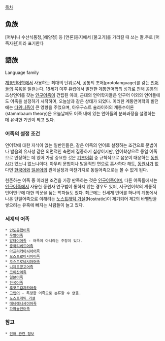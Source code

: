 [[목차]]

== 魚族 ==
[어부]나 수산식품청,[해양청] 등 [언론]등지에서 [물고기]를 가리킬 때 쓰는 말.주로 [어족자원]이라 표기한다

== 語族 ==
Language family

[[계통언어학]]에서 사용하는 최대의 단위로서, 공통의 조어(protolanguage)를 갖는 [[언어]]들의 묶음을 일컫는다. 18세기 이후 유럽에서 발전한 계통언어학의 성과로 인해 공통의 조상언어를 갖는 [[인구어족]]이 건립된 이래, 근대의 언어학자들은 인구어 이외의 언어들에도 어족을 설정하기 시작하여, 오늘날과 같은 상태가 되었다. 이러한 계통언어학의 발전에는 [[다위니즘]]이 큰 영향을 주었으며, 아우구스트 슐라이허의 계통수이론(stammbaum theory)은 오늘날에도 어족 내에 있는 언어들의 분화과정을 설명하는 데 유력한 기반이 되고 있다.

=== 어족의 설정 조건 ===
언어학에 대한 지식이 없는 일반인들은, 같은 어족의 언어로 설정하는 조건으로 문법이나 발음의 유사성 같은 외면적인 측면에 집중하기 십상이지만, 언어학상으로 동일 어족으로 인정하는 데 있어 가장 중요한 것은 [[기초어휘]] 중 규칙적으로 음운이 대응하는 [[동원사]]가 있느냐 없느냐이다. 아무리 문법이나 발음적인 면으로 흡사하다 해도, [[동원사]]가 없다면 [[한국어]]와 [[일본어]]의 관계설정과 마찬가지로 동일어족으로는 볼 수 없게 된다.

현존하는 어족 중 이러한 조건을 가장 만족하는 것은 [[인구어족]]이며, 다른 어족들에서는 [[인구어족]]에서 사용한 동원사 연구법이 통하지 않는 경우도 있어, 서구언어학의 계통적 언어연구에 대한 의문을 품는 학자들도 있다. 최근에는 전세계 언어를 하나의 계통에서 나온 단일어족으로 이해려는 [[노스트래틱 가설]](Nostratic)이 제기되어 제2의 바벨탑을 쌓으려는 유혹에 빠지는 사람들이 늘고 있다.

=== 세계의 어족 === 
 * [[인도유럽어족]]
 * [[우랄어족]]
 * [[알타이어족]] - 어족이 아니라는 주장이 있다.
 * [[중국티베트어족]] 
 * [[아프리카아시아어족]]
 * [[오스트로아시아어족]]
 * [[오스트로네시아어족]]
 * [[니제르콩고어족]]
 * [[코이산어족]]
 * [[일본어족]]
 * [[한국어족]]
 * [[추코트캄차카어족]]
 * [[고립어]] - 특정한 어족으로 분류할 수 없음.
 * [[노스트래틱 가설]]
 * [[데네예니세이어족]] 
 * [[파마늉안어족]] 

=== 참고 ===
 * [[언어 관련 정보]]
